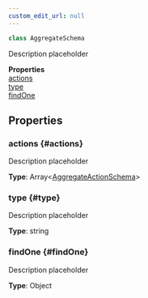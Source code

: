 ```yaml
---
custom_edit_url: null
---
```


```ts
class AggregateSchema
```

<div>

</div>

Description placeholder

<div className="container">
  <div className="row mb-2"><div className="col col--12"><strong>Properties</strong></div></div>
  <div className="row"><div className="col col--12"><a href="#actions">actions</a><br/><a href="#type">type</a><br/><a href="#findOne">findOne</a></div></div>
</div>

## Properties

### actions {#actions}

<div>

</div>

Description placeholder

**Type**: Array&lt;[AggregateActionSchema](AggregateActionSchema)&gt;

### type {#type}

<div>

</div>

Description placeholder

**Type**: string

### findOne {#findOne}

<div>

</div>

Description placeholder

**Type**: Object

